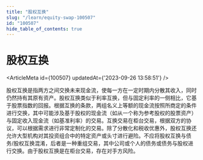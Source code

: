 ```yaml
---
title: "股权互换"
slug: "/learn/equity-swap-100507"
id: "100507"
hide_table_of_contents: true
---
```



# 股权互换

<ArticleMeta id={100507} updatedAt={'2023-09-26 13:58:51'} />
<div className='border-solid border-b border-t-0 my-4 border-[var(--ifm-color-gray-300)]' />

股权互换是指两方之间交换未来现金流，使每一方在一定时期内分散其收入，同时仍然持有其原有资产。股权互换类似于利率互换，但与固定利率的一侧相比，它基于股票指数的回报。根据互换的条款，两组名义上等额的现金流按照所商定的条件进行交换，其中可能涉及基于股权的现金流（如从一个称为参考股权的股票资产）与固定收入现金流（如基准利率）的交易。互换交易在柜台交易，根据双方的协议，可以根据需求进行非常定制化的交易。除了分散化和税收优惠外，股权互换还允许大型机构对其投资组合中的特定资产或头寸进行避险。不应将股权互换与债务/股权互换混淆，后者是一种重组交易，其中公司或个人的债务或债务与股权进行交换。由于股权互换是在柜台交易，存在对手方风险。
